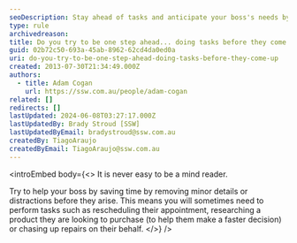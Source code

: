 ```yaml
---
seoDescription: Stay ahead of tasks and anticipate your boss's needs by performing minor details or distractions before they arise.
type: rule
archivedreason:
title: Do you try to be one step ahead... doing tasks before they come up?
guid: 02b72c50-693a-45ab-8962-62cd4da0ed0a
uri: do-you-try-to-be-one-step-ahead-doing-tasks-before-they-come-up
created: 2013-07-30T21:34:49.000Z
authors:
  - title: Adam Cogan
    url: https://ssw.com.au/people/adam-cogan
related: []
redirects: []
lastUpdated: 2024-06-08T03:27:17.000Z
lastUpdatedBy: Brady Stroud [SSW]
lastUpdatedByEmail: bradystroud@ssw.com.au
createdBy: TiagoAraujo
createdByEmail: TiagoAraujo@ssw.com.au
---
```


<introEmbed
  body={<>
It is never easy to be a mind reader.

Try to help your boss by saving time by removing minor details or distractions before they arise. This means you will sometimes need to perform tasks such as rescheduling their appointment, researching a product they are looking to purchase (to help them make a faster decision) or chasing up repairs on their behalf.
  </>}
/>
